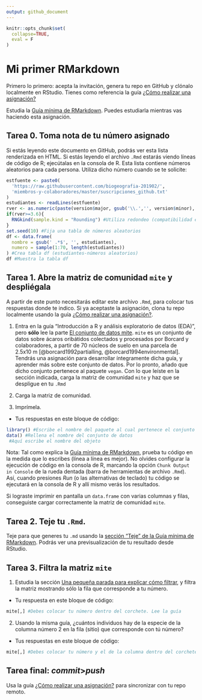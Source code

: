 ```yaml
---
output: github_document
---
```


```r
knitr::opts_chunk$set(
  collapse=TRUE,
  eval = F
)
```


<!-- Este .md fue generado a partir del .Rmd homónimo. Edítese el .Rmd -->

# Mi primer RMarkdown

Primero lo primero: acepta la invitación, genera tu repo en GitHub y clónalo localmente en RStudio. Tienes como referencia la guía [¿Cómo realizar una asignación?](https://github.com/biogeografia-201902/material-de-apoyo/blob/master/ref/como-hacer-una-asignacion.md)

Estudia la [Guía mínima de RMarkdown](https://github.com/biogeografia-201902/material-de-apoyo/blob/master/ref/guia-minima-de-rmarkdown.md). Puedes estudiarla mientras vas haciendo esta asignación.

## Tarea 0. Toma nota de tu número asignado

Si estás leyendo este documento en GitHub, podrás ver esta lista renderizada en HTML. Si estás leyendo el archivo `.Rmd` estarás viendo líneas de código de R; ejecútalas en la consola de R. Esta lista contiene números aleatorios para cada persona. Utiliza dicho número cuando se te solicite:

```r
estfuente <- paste0(
  'https://raw.githubusercontent.com/biogeografia-201902/',
  'miembros-y-colaboradores/master/suscripciones_github.txt'
)
estudiantes <- readLines(estfuente)
rver <- as.numeric(paste(version$major, gsub('\\.','', version$minor), sep = '.'))
if(rver>=3.6){
  RNGkind(sample.kind = "Rounding") #Utiliza redondeo (compatibilidad entre versiones de R)
}
set.seed(10) #Fija una tabla de números aleatorios
df <- data.frame(
  nombre = gsub(' .*$', '', estudiantes),
  numero = sample(1:70, length(estudiantes))
) #Crea tabla df (estudiantes-números aleatorios)
df #Muestra la tabla df
```

## Tarea 1. Abre la matriz de comunidad `mite` y despliégala

A partir de este punto necesitarás editar este archivo `.Rmd`, para colocar tus respuestas donde te indico. Si ya aceptaste la asignación, clona tu repo localmente usando la guía [¿Cómo realizar una asignación?](https://github.com/biogeografia-201902/material-de-apoyo/blob/master/ref/como-hacer-una-asignacion.md). 

1. Entra en la guía "Introducción a R y análisis exploratorio de datos (EDA)", pero **sólo** lee la parte [El conjunto de datos mite](https://github.com/biogeografia-201902/material-de-apoyo/blob/master/ref/introduccion-a-r.md#el-conjunto-de-datos-mite). `mite` es un conjunto de datos sobre ácaros oribátidos colectados y procesados por Borcard y colaboradores, a partir de 70 núcleos de suelo en una parcela de 2.5x10&nbsp;m [@borcard1992partialling, @borcard1994environmental]. Tendrás una asignación para desarrollar íntegramente dicha guía, y aprender más sobre este conjunto de datos. Por lo pronto, añado que dicho conjunto pertenece al paquete `vegan`. Con lo que leíste en la sección indicada, carga la matriz de comunidad `mite` y haz que se despligue en tu `.Rmd`

2. Carga la matriz de comunidad.

3. Imprímela.

* Tus respuestas en este bloque de código:
```r
library() #Escribe el nombre del paquete al cual pertenece el conjunto de datos
data() #Rellena el nombre del conjunto de datos
 #Aquí escribe el nombre del objeto
```

Nota: Tal como explica la [Guía mínima de RMarkdown](https://github.com/biogeografia-201902/material-de-apoyo/blob/master/ref/guia-minima-de-rmarkdown.md), prueba tu código en la medida que lo escribes (línea a línea es mejor). No olvides configurar la ejecución de código en la consola de R, marcando la opción `Chunk Output in Console` de la rueda dentada (barra de herramientas de archivo `.Rmd`). Así, cuando presiones *Run* (o las alternativas de teclado) tu código se ejecutará en la consola de R y allí mismo verás los resultados.

Si lograste imprimir en pantalla un `data.frame` con varias columnas y filas, conseguiste cargar correctamente la matriz de comunidad `mite`.

## Tarea 2. Teje tu `.Rmd`.

Teje para que generes tu `.md` usando la [sección "Teje" de la Guía mínima de RMarkdown](https://github.com/biogeografia-201902/material-de-apoyo/blob/master/ref/guia-minima-de-rmarkdown.md#teje). Podrás ver una previsualización de tu resultado desde RStudio.

## Tarea 3. Filtra la matriz `mite`

1. Estudia la sección [Una pequeña parada para explicar cómo filtrar](https://github.com/biogeografia-201902/material-de-apoyo/blob/master/ref/introduccion-a-r.md#una-pequeña-parada-para-explicar-cómo-filtrar), y filtra la matriz mostrando sólo la fila que corresponde a tu número.

* Tu respuesta en este bloque de código:
```r
mite[,] #Debes colocar tu número dentro del corchete. Lee la guía
```

2. Usando la misma guía, ¿cuántos individuos hay de la especie de la columna número 2 en la fila (sitio) que corresponde con tú número?

* Tus respuestas en este bloque de código:
```r
mite[,] #Debes colocar tu número y el de la columna dentro del corchete. Lee la guía
```

## Tarea final: *commit*>*push*

Usa la guía [¿Cómo realizar una asignación?](https://github.com/biogeografia-201902/material-de-apoyo/blob/master/ref/como-hacer-una-asignacion.md) para sincronizar con tu repo remoto.